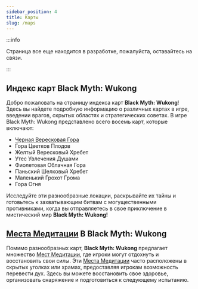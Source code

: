 ```yaml
---
sidebar_position: 4
title: Карты
slug: /maps
---
```


:::info

Страница все еще находится в разработке, пожалуйста, оставайтесь на связи.

:::

## Индекс карт Black Myth: Wukong

Добро пожаловать на страницу индекса карт **Black Myth: Wukong**! Здесь вы найдете подробную информацию о различных картах в игре, введении врагов, скрытых областях и стратегических советах. В игре Black Myth: Wukong представлено всего восемь карт, которые включают:

- [Черная Вересковая Гора](/docs/blackwindmountain)
- Гора Цветков Плодов
- Желтый Вересковый Хребет
- Утес Увлечения Душами
- Фиолетовая Облачная Гора
- Паньский Шелковый Хребет
- Маленький Грохот Грома
- Гора Огня

Исследуйте эти разнообразные локации, раскрывайте их тайны и готовьтесь к захватывающим битвам с могущественными противниками, когда вы отправляетесь в свое приключение в мистический мир **Black Myth: Wukong!**

## [Места Медитации](/docs/meditationspots) В Black Myth: Wukong

Помимо разнообразных карт, **Black Myth: Wukong** предлагает множество [Мест Медитации](/docs/meditationspots), где игроки могут отдохнуть и восстановить свои силы. Эти [Места Медитации](/docs/meditationspots) часто расположены в скрытых уголках или храмах, предоставляя игрокам возможность перевести дух. Здесь вы можете восстановить свое здоровье, организовать снаряжение и подготовиться к следующему испытанию.